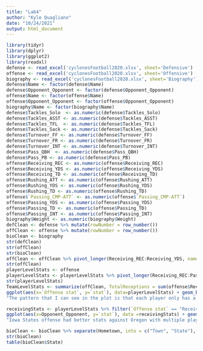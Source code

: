 ```yaml
---
title: "Lab4"
author: "Kyle Quagliano"
date: "10/24/2021"
output: html_document
---
```


```r
library(tidyr)
library(dplyr)
library(ggplot2)
library(readxl)
defense <- read_excel('cyclonesFootball2020.xlsx', sheet='Defensive')
offense <- read_excel('cyclonesFootball2020.xlsx', sheet='Offensive')
biography <- read_excel('cyclonesFootball2020.xlsx', sheet='Biography')
defense$Name <- factor(defense$Name)
defense$Opponent_Opponent <- factor(defense$Opponent_Opponent)
offense$Name <- factor(offense$Name)
offense$Opponent_Opponent <- factor(offense$Opponent_Opponent)
biography$Name <- factor(biography$Name)
defense$Tackles_Solo  <- as.numeric(defense$Tackles_Solo)
defense$Tackles_ASST <- as.numeric(defense$Tackles_ASST)  
defense$Tackles_TFL  <- as.numeric(defense$Tackles_TFL)
defense$Tackles_Sack <- as.numeric(defense$Tackles_Sack) 
defense$Turnover_FF <- as.numeric(defense$Turnover_FF)
defense$Turnover_FR <- as.numeric(defense$Turnover_FR)
defense$Turnover_INT <- as.numeric(defense$Turnover_INT)
defense$Pass_QBH  <- as.numeric(defense$Pass_QBH)
defense$Pass_PB <- as.numeric(defense$Pass_PB)  
offense$Receiving_REC <- as.numeric(offense$Receiving_REC)
offense$Receiving_YDS <- as.numeric(offense$Receiving_YDS)
offense$Receiving_TD <- as.numeric(offense$Receiving_TD)
offense$Rushing_ATT <- as.numeric(offense$Rushing_ATT)
offense$Rushing_YDS <- as.numeric(offense$Rushing_YDS)
offense$Rushing_TD <- as.numeric(offense$Rushing_TD)
offense$`Passing_CMP-ATT` <- as.numeric(offense$`Passing_CMP-ATT`)
offense$Passing_YDS <- as.numeric(offense$Passing_YDS)
offense$Passing_TD <- as.numeric(offense$Passing_TD)
offense$Passing_INT <- as.numeric(offense$Passing_INT)
biography$Weight <- as.numeric(biography$Weight)
defClean <- defense %>% mutate(rowNumber = row_number())
offClean <- offense %>% mutate(rowNumber = row_number())
bioClean <- biography
str(defClean)
str(offClean)
str(bioClean)
offClean <- offClean %>% pivot_longer(Receiving_REC:Receiving_YDS, names_to='Receiving Receptions/ Yards', values_to= 'Stat')
str(offClean)
playerLevelStats <- offense
playerLevelStats <- playerLevelStats %>% pivot_longer(Receiving_REC:Passing_INT, names_to= 'Offense stat', values_to= 'stat')
str(playerLevelStats)
TeamLevelStats <- summarize(offClean, TotalReceptions = sum(offense$Receiving_REC, na.rm = TRUE), TotalReceivingYards = sum(offense$Receiving_YDS, na.rm = TRUE), TotalReceivingTDs = sum(offense$Receiving_TD, na.rm = TRUE), TotalRushingAttempts = sum(offense$Rushing_ATT, na.rm = TRUE), TotalRushingYards = sum(offense$Rushing_YDS, na.rm = TRUE), TotalRushingTDs = sum(offense$Rushing_TD, na.rm = TRUE), TotalPassingYards = sum(offense$Passing_YDS, na.rm = TRUE), TotalPassingTDS = sum(offense$Passing_TD, na.rm = TRUE), TotalPassingINT = sum(offense$Passing_INT, na.rm = TRUE))
ggplot(aes(x=`Offense stat`, y=`stat`), data=playerLevelStats) + geom_boxplot() + facet_wrap(~Name)
"The pattern that I can see in the plot is that each player only has a considerable amount of data for some stats meaning that they only specialize in one specific part of the game."

receivingStats <- playerLevelStats %>% filter(`Offense stat` == "Receiving_YDS" & Opponent_Opponent == "Oklahoma" | Opponent_Opponent == 'Oregon')
ggplot(aes(x=Opponent_Opponent, y=`stat`), data =receivingStats) + geom_point()
"Iowa States offense had better stats against Oregon with multiple players receiving over 100 yards compared to Oklahoma where only 1 player received over 100 yards"

bioClean <- bioClean %>% separate(Hometown, into = c("Town", "State"), sep= ',')
str(bioClean)
table(bioClean$State)


```

